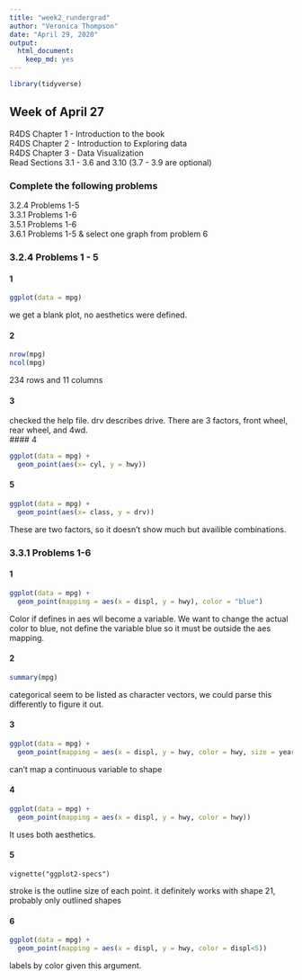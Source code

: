 ```yaml
---
title: "week2_rundergrad"
author: "Veronica Thompson"
date: "April 29, 2020"
output: 
  html_document: 
    keep_md: yes
---
```


```r
library(tidyverse)
```

## Week of April 27  
R4DS Chapter 1 - Introduction to the book  
R4DS Chapter 2 - Introduction to Exploring data  
R4DS Chapter 3 - Data Visualization  
Read Sections 3.1 - 3.6 and 3.10 (3.7 - 3.9 are optional)  

### Complete the following problems  
3.2.4 Problems 1-5  
3.3.1 Problems 1-6  
3.5.1 Problems 1-6  
3.6.1 Problems 1-5 & select one graph from problem 6  

### 3.2.4 Problems 1 - 5  
#### 1
```r
ggplot(data = mpg)
```  

we get a blank plot, no aesthetics were defined.  
 
#### 2  
```r
nrow(mpg)
ncol(mpg)
```
234 rows and 11 columns  

#### 3
checked the help file. drv describes drive. There are 3 factors, front wheel, rear wheel, and 4wd.  
#### 4  
```r
ggplot(data = mpg) +
  geom_point(aes(x= cyl, y = hwy))
```

#### 5  
```r
ggplot(data = mpg) +
  geom_point(aes(x= class, y = drv))
```  
These are two  factors, so it doesn't show much but availible combinations.

### 3.3.1 Problems 1-6   
#### 1  
```r
ggplot(data = mpg) + 
  geom_point(mapping = aes(x = displ, y = hwy), color = "blue")
```  
Color if defines in aes wll become a variable. We want to change the actual color to blue, not define the variable blue so it must be outside the aes mapping.  

#### 2  
```r
summary(mpg)
```

categorical seem to be listed as character vectors, we could parse this differently to figure it out.  

#### 3  
```r
ggplot(data = mpg) + 
  geom_point(mapping = aes(x = displ, y = hwy, color = hwy, size = year))
```  
can't map a continuous variable to shape  

#### 4
```r
ggplot(data = mpg) + 
  geom_point(mapping = aes(x = displ, y = hwy, color = hwy))
```  
It uses both aesthetics.  

#### 5  
```
vignette("ggplot2-specs")
```  
stroke is the outline size of each point. it definitely works with shape 21, probably only outlined shapes  

#### 6  
```r
ggplot(data = mpg) + 
  geom_point(mapping = aes(x = displ, y = hwy, color = displ<5))
```  
labels by color given this argument.  


